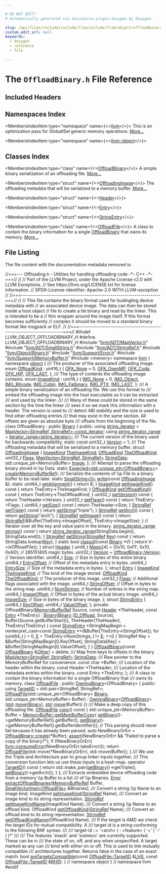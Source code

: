 ```yaml
---

# DO NOT EDIT!
# Automatically generated via docusaurus-plugin-doxygen by Doxygen.

slug: /api/files/include/include/llvm/include/llvm/object/offloadbinary-h
custom_edit_url: null
keywords:
  - doxygen
  - reference
  - file

---
```





# The `OffloadBinary.h` File Reference

<DoxygenPage pluginConfig={pluginConfig}>



## Included Headers

<IncludesList>
<IncludesListItem
  filePath="llvm/ADT/MapVector.h"
  permalink="/docs/api/files/include/include/llvm/include/llvm/adt/mapvector-h"
  isLocal="true" />
<IncludesListItem
  filePath="llvm/ADT/SmallString.h"
  permalink="/docs/api/files/include/include/llvm/include/llvm/adt/smallstring-h"
  isLocal="true" />
<IncludesListItem
  filePath="llvm/ADT/StringRef.h"
  permalink="/docs/api/files/include/include/llvm/include/llvm/adt/stringref-h"
  isLocal="true" />
<IncludesListItem
  filePath="llvm/Object/Binary.h"
  permalink="/docs/api/files/include/include/llvm/include/llvm/object/binary-h"
  isLocal="true" />
<IncludesListItem
  filePath="llvm/Support/Error.h"
  permalink="/docs/api/files/include/include/llvm/include/llvm/support/error-h"
  isLocal="true" />
<IncludesListItem
  filePath="llvm/Support/MemoryBuffer.h"
  permalink="/docs/api/files/include/include/llvm/include/llvm/support/memorybuffer-h"
  isLocal="true" />
<IncludesListItem
  filePath="memory"
  permalink=""
  isLocal="false" />
</IncludesList>

## Namespaces Index

<MembersIndex>

<MembersIndexItem
  type="namespace"
  name={<><a href="/docs/api/namespaces/llvm">llvm</a></>}>
This is an optimization pass for GlobalISel generic memory operations. <a href="/docs/api/namespaces/llvm/#details">More...</a>
</MembersIndexItem>

<MembersIndexItem
  type="namespace"
  name={<><a href="/docs/api/namespaces/llvm/object">llvm::object</a></>}>
</MembersIndexItem>

</MembersIndex>

## Classes Index

<MembersIndex>

<MembersIndexItem
  type="class"
  name={<><a href="/docs/api/classes/llvm/object/offloadbinary">OffloadBinary</a></>}>
A simple binary serialization of an offloading file. <a href="/docs/api/classes/llvm/object/offloadbinary/#details">More...</a>
</MembersIndexItem>

<MembersIndexItem
  type="struct"
  name={<><a href="/docs/api/structs/llvm/object/offloadbinary/offloadingimage">OffloadingImage</a></>}>
The offloading metadata that will be serialized to a memory buffer. <a href="/docs/api/structs/llvm/object/offloadbinary/offloadingimage/#details">More...</a>
</MembersIndexItem>

<MembersIndexItem
  type="struct"
  name={<><a href="/docs/api/structs/llvm/object/offloadbinary/header">Header</a></>}>
</MembersIndexItem>

<MembersIndexItem
  type="struct"
  name={<><a href="/docs/api/structs/llvm/object/offloadbinary/entry">Entry</a></>}>
</MembersIndexItem>

<MembersIndexItem
  type="struct"
  name={<><a href="/docs/api/structs/llvm/object/offloadbinary/stringentry">StringEntry</a></>}>
</MembersIndexItem>

<MembersIndexItem
  type="class"
  name={<><a href="/docs/api/classes/llvm/object/offloadfile">OffloadFile</a></>}>
A class to contain the binary information for a single <a href="/docs/api/classes/llvm/object/offloadbinary">OffloadBinary</a> that owns its memory. <a href="/docs/api/classes/llvm/object/offloadfile/#details">More...</a>
</MembersIndexItem>

</MembersIndex>


## File Listing

The file content with the documentation metadata removed is:

<ProgramListing>

<Link id="l00001" /><CodeLine lineNumber="1"><span class="doxyHighlightComment">//===--- Offloading.h - Utilities for handling offloading code  -&#42;- C++ -&#42;-===//</span></CodeLine>
<Link id="l00002" /><CodeLine lineNumber="2"><span class="doxyHighlightComment">//</span></CodeLine>
<Link id="l00003" /><CodeLine lineNumber="3"><span class="doxyHighlightComment">// Part of the LLVM Project, under the Apache License v2.0 with LLVM Exceptions.</span></CodeLine>
<Link id="l00004" /><CodeLine lineNumber="4"><span class="doxyHighlightComment">// See https://llvm.org/LICENSE.txt for license information.</span></CodeLine>
<Link id="l00005" /><CodeLine lineNumber="5"><span class="doxyHighlightComment">// SPDX-License-Identifier: Apache-2.0 WITH LLVM-exception</span></CodeLine>
<Link id="l00006" /><CodeLine lineNumber="6"><span class="doxyHighlightComment">//</span></CodeLine>
<Link id="l00007" /><CodeLine lineNumber="7"><span class="doxyHighlightComment">//===----------------------------------------------------------------------===//</span></CodeLine>
<Link id="l00008" /><CodeLine lineNumber="8"><span class="doxyHighlightComment">//</span></CodeLine>
<Link id="l00009" /><CodeLine lineNumber="9"><span class="doxyHighlightComment">// This file contains the binary format used for budingling device metadata with</span></CodeLine>
<Link id="l00010" /><CodeLine lineNumber="10"><span class="doxyHighlightComment">// an associated device image. The data can then be stored inside a host object</span></CodeLine>
<Link id="l00011" /><CodeLine lineNumber="11"><span class="doxyHighlightComment">// file to create a fat binary and read by the linker. This is intended to be a</span></CodeLine>
<Link id="l00012" /><CodeLine lineNumber="12"><span class="doxyHighlightComment">// thin wrapper around the image itself. If this format becomes sufficiently</span></CodeLine>
<Link id="l00013" /><CodeLine lineNumber="13"><span class="doxyHighlightComment">// complex it should be moved to a standard binary format like msgpack or ELF.</span></CodeLine>
<Link id="l00014" /><CodeLine lineNumber="14"><span class="doxyHighlightComment">//</span></CodeLine>
<Link id="l00015" /><CodeLine lineNumber="15"><span class="doxyHighlightComment">//===----------------------------------------------------------------------===//</span></CodeLine>
<Link id="l00016" /><CodeLine lineNumber="16"></CodeLine>
<Link id="l00017" /><CodeLine lineNumber="17"><span class="doxyHighlightPreprocessor">#ifndef LLVM&#95;OBJECT&#95;OFFLOADBINARY&#95;H</span></CodeLine>
<Link id="l00018" /><CodeLine lineNumber="18"><span class="doxyHighlightPreprocessor">#define LLVM&#95;OBJECT&#95;OFFLOADBINARY&#95;H</span></CodeLine>
<Link id="l00019" /><CodeLine lineNumber="19"></CodeLine>
<Link id="l00020" /><CodeLine lineNumber="20"><span class="doxyHighlightPreprocessor">#include &quot;<a href="/docs/api/files/include/include/llvm/include/llvm/adt/mapvector-h">llvm/ADT/MapVector.h</a>&quot;</span></CodeLine>
<Link id="l00021" /><CodeLine lineNumber="21"><span class="doxyHighlightPreprocessor">#include &quot;<a href="/docs/api/files/include/include/llvm/include/llvm/adt/smallstring-h">llvm/ADT/SmallString.h</a>&quot;</span></CodeLine>
<Link id="l00022" /><CodeLine lineNumber="22"><span class="doxyHighlightPreprocessor">#include &quot;<a href="/docs/api/files/include/include/llvm/include/llvm/adt/stringref-h">llvm/ADT/StringRef.h</a>&quot;</span></CodeLine>
<Link id="l00023" /><CodeLine lineNumber="23"><span class="doxyHighlightPreprocessor">#include &quot;<a href="/docs/api/files/include/include/llvm/include/llvm/object/binary-h">llvm/Object/Binary.h</a>&quot;</span></CodeLine>
<Link id="l00024" /><CodeLine lineNumber="24"><span class="doxyHighlightPreprocessor">#include &quot;<a href="/docs/api/files/include/include/llvm/include/llvm/support/error-h">llvm/Support/Error.h</a>&quot;</span></CodeLine>
<Link id="l00025" /><CodeLine lineNumber="25"><span class="doxyHighlightPreprocessor">#include &quot;<a href="/docs/api/files/include/include/llvm/include/llvm/support/memorybuffer-h">llvm/Support/MemoryBuffer.h</a>&quot;</span></CodeLine>
<Link id="l00026" /><CodeLine lineNumber="26"><span class="doxyHighlightPreprocessor">#include &lt;memory&gt;</span></CodeLine>
<Link id="l00027" /><CodeLine lineNumber="27"></CodeLine>
<Link id="l00028" /><CodeLine lineNumber="28"><span class="doxyHighlightKeyword">namespace </span><span class="doxyHighlight"><a href="/docs/api/namespaces/llvm">llvm</a> &#123;</span></CodeLine>
<Link id="l00029" /><CodeLine lineNumber="29"></CodeLine>
<Link id="l00030" /><CodeLine lineNumber="30"><span class="doxyHighlightKeyword">namespace </span><span class="doxyHighlight"><a href="/docs/api/namespaces/llvm/object">object</a> &#123;</span></CodeLine>
<Link id="l00031" /><CodeLine lineNumber="31"></CodeLine>
<Link id="l00032" /><CodeLine lineNumber="32"><span class="doxyHighlightComment">/// The producer of the associated offloading image.</span></CodeLine>
<Link id="l00033" /><CodeLine lineNumber="33" lineLink="/docs/api/namespaces/llvm/object/#a92b4561998310fbcfbeaeb7c449bad6a"><span class="doxyHighlightKeyword">enum</span><span class="doxyHighlight"> <a href="/docs/api/namespaces/llvm/object/#a92b4561998310fbcfbeaeb7c449bad6a">OffloadKind</a> : uint16&#95;t &#123;</span></CodeLine>
<Link id="l00034" /><CodeLine lineNumber="34" lineLink="/docs/api/namespaces/llvm/object/#a92b4561998310fbcfbeaeb7c449bad6aa9a244bebbd3305b82ccd031a498ba6e4"><span class="doxyHighlight">  <a href="/docs/api/namespaces/llvm/object/#a92b4561998310fbcfbeaeb7c449bad6aa9a244bebbd3305b82ccd031a498ba6e4">OFK&#95;None</a> = 0,</span></CodeLine>
<Link id="l00035" /><CodeLine lineNumber="35" lineLink="/docs/api/namespaces/llvm/object/#a92b4561998310fbcfbeaeb7c449bad6aaf8060971587bf244fd04e657d00529ff"><span class="doxyHighlight">  <a href="/docs/api/namespaces/llvm/object/#a92b4561998310fbcfbeaeb7c449bad6aaf8060971587bf244fd04e657d00529ff">OFK&#95;OpenMP</a>,</span></CodeLine>
<Link id="l00036" /><CodeLine lineNumber="36" lineLink="/docs/api/namespaces/llvm/object/#a92b4561998310fbcfbeaeb7c449bad6aa956a23aa136219b3b701185881e3b09d"><span class="doxyHighlight">  <a href="/docs/api/namespaces/llvm/object/#a92b4561998310fbcfbeaeb7c449bad6aa956a23aa136219b3b701185881e3b09d">OFK&#95;Cuda</a>,</span></CodeLine>
<Link id="l00037" /><CodeLine lineNumber="37" lineLink="/docs/api/namespaces/llvm/object/#a92b4561998310fbcfbeaeb7c449bad6aac363f75245823860bf5b7218b815adc6"><span class="doxyHighlight">  <a href="/docs/api/namespaces/llvm/object/#a92b4561998310fbcfbeaeb7c449bad6aac363f75245823860bf5b7218b815adc6">OFK&#95;HIP</a>,</span></CodeLine>
<Link id="l00038" /><CodeLine lineNumber="38" lineLink="/docs/api/namespaces/llvm/object/#a92b4561998310fbcfbeaeb7c449bad6aa3e326ed83c1b9f7b27d90d2a3d81acbe"><span class="doxyHighlight">  <a href="/docs/api/namespaces/llvm/object/#a92b4561998310fbcfbeaeb7c449bad6aa3e326ed83c1b9f7b27d90d2a3d81acbe">OFK&#95;LAST</a>,</span></CodeLine>
<Link id="l00039" /><CodeLine lineNumber="39"><span class="doxyHighlight">&#125;;</span></CodeLine>
<Link id="l00040" /><CodeLine lineNumber="40"></CodeLine>
<Link id="l00041" /><CodeLine lineNumber="41"><span class="doxyHighlightComment">/// The type of contents the offloading image contains.</span></CodeLine>
<Link id="l00042" /><CodeLine lineNumber="42" lineLink="/docs/api/namespaces/llvm/object/#ae1135a376f397074fd6f8f79b7463e41"><span class="doxyHighlightKeyword">enum</span><span class="doxyHighlight"> <a href="/docs/api/namespaces/llvm/object/#ae1135a376f397074fd6f8f79b7463e41">ImageKind</a> : uint16&#95;t &#123;</span></CodeLine>
<Link id="l00043" /><CodeLine lineNumber="43" lineLink="/docs/api/namespaces/llvm/object/#ae1135a376f397074fd6f8f79b7463e41a90eaa06985d97a6fad1a622d7693124d"><span class="doxyHighlight">  <a href="/docs/api/namespaces/llvm/object/#ae1135a376f397074fd6f8f79b7463e41a90eaa06985d97a6fad1a622d7693124d">IMG&#95;None</a> = 0,</span></CodeLine>
<Link id="l00044" /><CodeLine lineNumber="44" lineLink="/docs/api/namespaces/llvm/object/#ae1135a376f397074fd6f8f79b7463e41a76c69a822bd0b1127b279ab9049c7b8b"><span class="doxyHighlight">  <a href="/docs/api/namespaces/llvm/object/#ae1135a376f397074fd6f8f79b7463e41a76c69a822bd0b1127b279ab9049c7b8b">IMG&#95;Object</a>,</span></CodeLine>
<Link id="l00045" /><CodeLine lineNumber="45" lineLink="/docs/api/namespaces/llvm/object/#ae1135a376f397074fd6f8f79b7463e41abec1625befe74b41906b2721e87f6cdc"><span class="doxyHighlight">  <a href="/docs/api/namespaces/llvm/object/#ae1135a376f397074fd6f8f79b7463e41abec1625befe74b41906b2721e87f6cdc">IMG&#95;Bitcode</a>,</span></CodeLine>
<Link id="l00046" /><CodeLine lineNumber="46" lineLink="/docs/api/namespaces/llvm/object/#ae1135a376f397074fd6f8f79b7463e41afed38119e98df69870508da83d032a74"><span class="doxyHighlight">  <a href="/docs/api/namespaces/llvm/object/#ae1135a376f397074fd6f8f79b7463e41afed38119e98df69870508da83d032a74">IMG&#95;Cubin</a>,</span></CodeLine>
<Link id="l00047" /><CodeLine lineNumber="47" lineLink="/docs/api/namespaces/llvm/object/#ae1135a376f397074fd6f8f79b7463e41a2c1c6630e316def2482bb4664cece2bc"><span class="doxyHighlight">  <a href="/docs/api/namespaces/llvm/object/#ae1135a376f397074fd6f8f79b7463e41a2c1c6630e316def2482bb4664cece2bc">IMG&#95;Fatbinary</a>,</span></CodeLine>
<Link id="l00048" /><CodeLine lineNumber="48" lineLink="/docs/api/namespaces/llvm/object/#ae1135a376f397074fd6f8f79b7463e41aefac30b574f4cc6e54166ab9fa8f432c"><span class="doxyHighlight">  <a href="/docs/api/namespaces/llvm/object/#ae1135a376f397074fd6f8f79b7463e41aefac30b574f4cc6e54166ab9fa8f432c">IMG&#95;PTX</a>,</span></CodeLine>
<Link id="l00049" /><CodeLine lineNumber="49" lineLink="/docs/api/namespaces/llvm/object/#ae1135a376f397074fd6f8f79b7463e41abdb5e8ff7268600fe3f73cb8e4f12e88"><span class="doxyHighlight">  <a href="/docs/api/namespaces/llvm/object/#ae1135a376f397074fd6f8f79b7463e41abdb5e8ff7268600fe3f73cb8e4f12e88">IMG&#95;LAST</a>,</span></CodeLine>
<Link id="l00050" /><CodeLine lineNumber="50"><span class="doxyHighlight">&#125;;</span></CodeLine>
<Link id="l00051" /><CodeLine lineNumber="51"></CodeLine>
<Link id="l00052" /><CodeLine lineNumber="52"><span class="doxyHighlightComment">/// A simple binary serialization of an offloading file. We use this format to</span></CodeLine>
<Link id="l00053" /><CodeLine lineNumber="53"><span class="doxyHighlightComment">/// embed the offloading image into the host executable so it can be extracted</span></CodeLine>
<Link id="l00054" /><CodeLine lineNumber="54"><span class="doxyHighlightComment">/// and used by the linker.</span></CodeLine>
<Link id="l00055" /><CodeLine lineNumber="55"><span class="doxyHighlightComment">///</span></CodeLine>
<Link id="l00056" /><CodeLine lineNumber="56"><span class="doxyHighlightComment">/// Many of these could be stored in the same section by the time the linker</span></CodeLine>
<Link id="l00057" /><CodeLine lineNumber="57"><span class="doxyHighlightComment">/// sees it so we mark this information with a header. The version is used to</span></CodeLine>
<Link id="l00058" /><CodeLine lineNumber="58"><span class="doxyHighlightComment">/// detect ABI stability and the size is used to find other offloading entries</span></CodeLine>
<Link id="l00059" /><CodeLine lineNumber="59"><span class="doxyHighlightComment">/// that may exist in the same section. All offsets are given as absolute byte</span></CodeLine>
<Link id="l00060" /><CodeLine lineNumber="60"><span class="doxyHighlightComment">/// offsets from the beginning of the file.</span></CodeLine>
<Link id="l00061" /><CodeLine lineNumber="61" lineLink="/docs/api/classes/llvm/object/offloadbinary"><span class="doxyHighlightKeyword">class </span><span class="doxyHighlight">OffloadBinary : </span><span class="doxyHighlightKeyword">public</span><span class="doxyHighlight"> <a href="/docs/api/classes/llvm/object/binary/#a5efaba206c0c82deb1e8898c4c3aad4b">Binary</a> &#123;</span></CodeLine>
<Link id="l00062" /><CodeLine lineNumber="62"><span class="doxyHighlightKeyword">public</span><span class="doxyHighlight">:</span></CodeLine>
<Link id="l00063" /><CodeLine lineNumber="63" lineLink="/docs/api/classes/llvm/object/offloadbinary/#af36e2f64378e956c5664208f3ca99377"><span class="doxyHighlight">  </span><span class="doxyHighlightKeyword">using </span><span class="doxyHighlight"><a href="/docs/api/classes/llvm/object/offloadbinary/#af36e2f64378e956c5664208f3ca99377">string&#95;iterator</a> = <a href="/docs/api/classes/llvm/mapvector/#ad44c8437ba63debbd571e56269a8ddfd">MapVector&lt;StringRef, StringRef&gt;::const&#95;iterator</a>;</span></CodeLine>
<Link id="l00064" /><CodeLine lineNumber="64" lineLink="/docs/api/classes/llvm/object/offloadbinary/#a1e42569bd879c66d21a0b9a1079cb2cb"><span class="doxyHighlight">  </span><span class="doxyHighlightKeyword">using </span><span class="doxyHighlight"><a href="/docs/api/classes/llvm/object/offloadbinary/#a1e42569bd879c66d21a0b9a1079cb2cb">string&#95;iterator&#95;range</a> = <a href="/docs/api/classes/llvm/iterator-range">iterator&#95;range&lt;string&#95;iterator&gt;</a>;</span></CodeLine>
<Link id="l00065" /><CodeLine lineNumber="65"></CodeLine>
<Link id="l00066" /><CodeLine lineNumber="66"><span class="doxyHighlightComment">  /// The current version of the binary used for backwards compatibility.</span></CodeLine>
<Link id="l00067" /><CodeLine lineNumber="67" lineLink="/docs/api/classes/llvm/object/offloadbinary/#aec63ebc11ae7c16a9c804f9e30e397b8"><span class="doxyHighlight">  </span><span class="doxyHighlightKeyword">static</span><span class="doxyHighlight"> </span><span class="doxyHighlightKeyword">const</span><span class="doxyHighlight"> uint32&#95;t <a href="/docs/api/classes/llvm/object/offloadbinary/#aec63ebc11ae7c16a9c804f9e30e397b8">Version</a> = 1;</span></CodeLine>
<Link id="l00068" /><CodeLine lineNumber="68"></CodeLine>
<Link id="l00069" /><CodeLine lineNumber="69"><span class="doxyHighlightComment">  /// The offloading metadata that will be serialized to a memory buffer.</span></CodeLine>
<Link id="l00070" /><CodeLine lineNumber="70" lineLink="/docs/api/structs/llvm/object/offloadbinary/offloadingimage"><span class="doxyHighlight">  </span><span class="doxyHighlightKeyword">struct </span><span class="doxyHighlight"><a href="/docs/api/structs/llvm/object/offloadbinary/offloadingimage">OffloadingImage</a> &#123;</span></CodeLine>
<Link id="l00071" /><CodeLine lineNumber="71" lineLink="/docs/api/structs/llvm/object/offloadbinary/offloadingimage/#a865ec496e0ae3a02e4778d6db2c05e4d"><span class="doxyHighlight">    <a href="/docs/api/namespaces/llvm/object/#ae1135a376f397074fd6f8f79b7463e41">ImageKind</a> <a href="/docs/api/structs/llvm/object/offloadbinary/offloadingimage/#a865ec496e0ae3a02e4778d6db2c05e4d">TheImageKind</a>;</span></CodeLine>
<Link id="l00072" /><CodeLine lineNumber="72" lineLink="/docs/api/structs/llvm/object/offloadbinary/offloadingimage/#a39740c937ded0a868e287d8ea509c8a4"><span class="doxyHighlight">    <a href="/docs/api/namespaces/llvm/object/#a92b4561998310fbcfbeaeb7c449bad6a">OffloadKind</a> <a href="/docs/api/structs/llvm/object/offloadbinary/offloadingimage/#a39740c937ded0a868e287d8ea509c8a4">TheOffloadKind</a>;</span></CodeLine>
<Link id="l00073" /><CodeLine lineNumber="73" lineLink="/docs/api/structs/llvm/object/offloadbinary/offloadingimage/#a55e305331a4556a83d806c1d6d3091e8"><span class="doxyHighlight">    uint32&#95;t <a href="/docs/api/structs/llvm/object/offloadbinary/offloadingimage/#a55e305331a4556a83d806c1d6d3091e8">Flags</a>;</span></CodeLine>
<Link id="l00074" /><CodeLine lineNumber="74" lineLink="/docs/api/structs/llvm/object/offloadbinary/offloadingimage/#ae20697624777c3f848573c5ca97bfc28"><span class="doxyHighlight">    <a href="/docs/api/classes/llvm/mapvector">MapVector&lt;StringRef, StringRef&gt;</a> <a href="/docs/api/structs/llvm/object/offloadbinary/offloadingimage/#ae20697624777c3f848573c5ca97bfc28">StringData</a>;</span></CodeLine>
<Link id="l00075" /><CodeLine lineNumber="75" lineLink="/docs/api/structs/llvm/object/offloadbinary/offloadingimage/#a7e5028688bea4574b8f3af7947c33a50"><span class="doxyHighlight">    std::unique&#95;ptr&lt;MemoryBuffer&gt; <a href="/docs/api/structs/llvm/object/offloadbinary/offloadingimage/#a7e5028688bea4574b8f3af7947c33a50">Image</a>;</span></CodeLine>
<Link id="l00076" /><CodeLine lineNumber="76"><span class="doxyHighlight">  &#125;;</span></CodeLine>
<Link id="l00077" /><CodeLine lineNumber="77"></CodeLine>
<Link id="l00078" /><CodeLine lineNumber="78"><span class="doxyHighlightComment">  /// Attempt to parse the offloading binary stored in \\p Data.</span></CodeLine>
<Link id="l00079" /><CodeLine lineNumber="79"><span class="doxyHighlight">  </span><span class="doxyHighlightKeyword">static</span><span class="doxyHighlight"> <a href="/docs/api/classes/llvm/expected">Expected&lt;std::unique&#95;ptr&lt;OffloadBinary&gt;</a>&gt; <a href="/docs/api/classes/llvm/object/offloadbinary/#ab1f06bb87aef1053996ec05424135d82">create</a>(<a href="/docs/api/classes/llvm/memorybufferref">MemoryBufferRef</a>);</span></CodeLine>
<Link id="l00080" /><CodeLine lineNumber="80"></CodeLine>
<Link id="l00081" /><CodeLine lineNumber="81"><span class="doxyHighlightComment">  /// Serialize the contents of \\p File to a binary buffer to be read later.</span></CodeLine>
<Link id="l00082" /><CodeLine lineNumber="82"><span class="doxyHighlight">  </span><span class="doxyHighlightKeyword">static</span><span class="doxyHighlight"> <a href="/docs/api/classes/llvm/smallstring">SmallString&lt;0&gt;</a> <a href="/docs/api/classes/llvm/object/offloadbinary/#a56f47c8dc5df749b09ecdabc977e01c7">write</a>(</span><span class="doxyHighlightKeyword">const</span><span class="doxyHighlight"> <a href="/docs/api/structs/llvm/object/offloadbinary/offloadingimage">OffloadingImage</a> &amp;);</span></CodeLine>
<Link id="l00083" /><CodeLine lineNumber="83"></CodeLine>
<Link id="l00084" /><CodeLine lineNumber="84" lineLink="/docs/api/classes/llvm/object/offloadbinary/#a084b7cfd2acc52fcfd2121bad6608ba8"><span class="doxyHighlight">  </span><span class="doxyHighlightKeyword">static</span><span class="doxyHighlight"> uint64&#95;t <a href="/docs/api/classes/llvm/object/offloadbinary/#a084b7cfd2acc52fcfd2121bad6608ba8">getAlignment</a>() &#123; </span><span class="doxyHighlightKeywordFlow">return</span><span class="doxyHighlight"> 8; &#125;</span></CodeLine>
<Link id="l00085" /><CodeLine lineNumber="85"></CodeLine>
<Link id="l00086" /><CodeLine lineNumber="86" lineLink="/docs/api/classes/llvm/object/offloadbinary/#aaafd22b6e572b2b89fdbd3d009f82e66"><span class="doxyHighlight">  <a href="/docs/api/namespaces/llvm/object/#ae1135a376f397074fd6f8f79b7463e41">ImageKind</a> <a href="/docs/api/classes/llvm/object/offloadbinary/#aaafd22b6e572b2b89fdbd3d009f82e66">getImageKind</a>()</span><span class="doxyHighlightKeyword"> const </span><span class="doxyHighlight">&#123; </span><span class="doxyHighlightKeywordFlow">return</span><span class="doxyHighlight"> TheEntry-&gt;TheImageKind; &#125;</span></CodeLine>
<Link id="l00087" /><CodeLine lineNumber="87" lineLink="/docs/api/classes/llvm/object/offloadbinary/#a0bf27943a5c6799e1abc7d1f70155ce6"><span class="doxyHighlight">  <a href="/docs/api/namespaces/llvm/object/#a92b4561998310fbcfbeaeb7c449bad6a">OffloadKind</a> <a href="/docs/api/classes/llvm/object/offloadbinary/#a0bf27943a5c6799e1abc7d1f70155ce6">getOffloadKind</a>()</span><span class="doxyHighlightKeyword"> const </span><span class="doxyHighlight">&#123; </span><span class="doxyHighlightKeywordFlow">return</span><span class="doxyHighlight"> TheEntry-&gt;TheOffloadKind; &#125;</span></CodeLine>
<Link id="l00088" /><CodeLine lineNumber="88" lineLink="/docs/api/classes/llvm/object/offloadbinary/#a43224469973bb92cca230ff166f9fa34"><span class="doxyHighlight">  uint32&#95;t <a href="/docs/api/classes/llvm/object/offloadbinary/#a43224469973bb92cca230ff166f9fa34">getVersion</a>()</span><span class="doxyHighlightKeyword"> const </span><span class="doxyHighlight">&#123; </span><span class="doxyHighlightKeywordFlow">return</span><span class="doxyHighlight"> TheHeader-&gt;Version; &#125;</span></CodeLine>
<Link id="l00089" /><CodeLine lineNumber="89" lineLink="/docs/api/classes/llvm/object/offloadbinary/#a673bfc1db0c11ff151707e1a884a7a52"><span class="doxyHighlight">  uint32&#95;t <a href="/docs/api/classes/llvm/object/offloadbinary/#a673bfc1db0c11ff151707e1a884a7a52">getFlags</a>()</span><span class="doxyHighlightKeyword"> const </span><span class="doxyHighlight">&#123; </span><span class="doxyHighlightKeywordFlow">return</span><span class="doxyHighlight"> TheEntry-&gt;Flags; &#125;</span></CodeLine>
<Link id="l00090" /><CodeLine lineNumber="90" lineLink="/docs/api/classes/llvm/object/offloadbinary/#ad49156af323d266d1a66ae974964e29d"><span class="doxyHighlight">  uint64&#95;t <a href="/docs/api/classes/llvm/object/offloadbinary/#ad49156af323d266d1a66ae974964e29d">getSize</a>()</span><span class="doxyHighlightKeyword"> const </span><span class="doxyHighlight">&#123; </span><span class="doxyHighlightKeywordFlow">return</span><span class="doxyHighlight"> TheHeader-&gt;Size; &#125;</span></CodeLine>
<Link id="l00091" /><CodeLine lineNumber="91"></CodeLine>
<Link id="l00092" /><CodeLine lineNumber="92" lineLink="/docs/api/classes/llvm/object/offloadbinary/#a937d9f6e28fec6d925f965131a19699b"><span class="doxyHighlight">  <a href="/docs/api/classes/llvm/stringref">StringRef</a> <a href="/docs/api/classes/llvm/object/offloadbinary/#a937d9f6e28fec6d925f965131a19699b">getTriple</a>()</span><span class="doxyHighlightKeyword"> const </span><span class="doxyHighlight">&#123; </span><span class="doxyHighlightKeywordFlow">return</span><span class="doxyHighlight"> <a href="/docs/api/classes/llvm/object/offloadbinary/#a32d206c13e41371a26bff1ece7c3b7ee">getString</a>(</span><span class="doxyHighlightStringLiteral">&quot;triple&quot;</span><span class="doxyHighlight">); &#125;</span></CodeLine>
<Link id="l00093" /><CodeLine lineNumber="93" lineLink="/docs/api/classes/llvm/object/offloadbinary/#ac8573abaa1e3de55e5ce0f59eb1adf5f"><span class="doxyHighlight">  <a href="/docs/api/classes/llvm/stringref">StringRef</a> <a href="/docs/api/classes/llvm/object/offloadbinary/#ac8573abaa1e3de55e5ce0f59eb1adf5f">getArch</a>()</span><span class="doxyHighlightKeyword"> const </span><span class="doxyHighlight">&#123; </span><span class="doxyHighlightKeywordFlow">return</span><span class="doxyHighlight"> <a href="/docs/api/classes/llvm/object/offloadbinary/#a32d206c13e41371a26bff1ece7c3b7ee">getString</a>(</span><span class="doxyHighlightStringLiteral">&quot;arch&quot;</span><span class="doxyHighlight">); &#125;</span></CodeLine>
<Link id="l00094" /><CodeLine lineNumber="94" lineLink="/docs/api/classes/llvm/object/offloadbinary/#a4c8458a40b5fe00255d0cc4c6f057e64"><span class="doxyHighlight">  <a href="/docs/api/classes/llvm/stringref">StringRef</a> <a href="/docs/api/classes/llvm/object/offloadbinary/#a4c8458a40b5fe00255d0cc4c6f057e64">getImage</a>()</span><span class="doxyHighlightKeyword"> const </span><span class="doxyHighlight">&#123;</span></CodeLine>
<Link id="l00095" /><CodeLine lineNumber="95"><span class="doxyHighlight">    </span><span class="doxyHighlightKeywordFlow">return</span><span class="doxyHighlight"> <a href="/docs/api/classes/llvm/stringref">StringRef</a>(&amp;Buffer&#91;TheEntry-&gt;ImageOffset&#93;, TheEntry-&gt;ImageSize);</span></CodeLine>
<Link id="l00096" /><CodeLine lineNumber="96"><span class="doxyHighlight">  &#125;</span></CodeLine>
<Link id="l00097" /><CodeLine lineNumber="97"></CodeLine>
<Link id="l00098" /><CodeLine lineNumber="98"><span class="doxyHighlight">  </span><span class="doxyHighlightComment">// Iterator over all the key and value pairs in the binary.</span></CodeLine>
<Link id="l00099" /><CodeLine lineNumber="99" lineLink="/docs/api/classes/llvm/object/offloadbinary/#ac6d2cae1549be0f3c714991bc66f71d9"><span class="doxyHighlight">  <a href="/docs/api/classes/llvm/object/offloadbinary/#a1e42569bd879c66d21a0b9a1079cb2cb">string&#95;iterator&#95;range</a> <a href="/docs/api/classes/llvm/object/offloadbinary/#ac6d2cae1549be0f3c714991bc66f71d9">strings</a>()</span><span class="doxyHighlightKeyword"> const </span><span class="doxyHighlight">&#123;</span></CodeLine>
<Link id="l00100" /><CodeLine lineNumber="100"><span class="doxyHighlight">    </span><span class="doxyHighlightKeywordFlow">return</span><span class="doxyHighlight"> <a href="/docs/api/classes/llvm/object/offloadbinary/#a1e42569bd879c66d21a0b9a1079cb2cb">string&#95;iterator&#95;range</a>(StringData.begin(), StringData.end());</span></CodeLine>
<Link id="l00101" /><CodeLine lineNumber="101"><span class="doxyHighlight">  &#125;</span></CodeLine>
<Link id="l00102" /><CodeLine lineNumber="102"></CodeLine>
<Link id="l00103" /><CodeLine lineNumber="103" lineLink="/docs/api/classes/llvm/object/offloadbinary/#a32d206c13e41371a26bff1ece7c3b7ee"><span class="doxyHighlight">  <a href="/docs/api/classes/llvm/stringref">StringRef</a> <a href="/docs/api/classes/llvm/object/offloadbinary/#a32d206c13e41371a26bff1ece7c3b7ee">getString</a>(<a href="/docs/api/classes/llvm/stringref">StringRef</a> <a href="/docs/api/namespaces/llvm/#a98c6256d0644613c6b5b3e2ef06ef5ce">Key</a>)</span><span class="doxyHighlightKeyword"> const </span><span class="doxyHighlight">&#123; </span><span class="doxyHighlightKeywordFlow">return</span><span class="doxyHighlight"> StringData.lookup(<a href="/docs/api/namespaces/llvm/#a98c6256d0644613c6b5b3e2ef06ef5ce">Key</a>); &#125;</span></CodeLine>
<Link id="l00104" /><CodeLine lineNumber="104"></CodeLine>
<Link id="l00105" /><CodeLine lineNumber="105" lineLink="/docs/api/classes/llvm/object/offloadbinary/#abaa0d85f9c51396eadb6294e019461a3"><span class="doxyHighlight">  </span><span class="doxyHighlightKeyword">static</span><span class="doxyHighlight"> </span><span class="doxyHighlightKeywordType">bool</span><span class="doxyHighlight"> <a href="/docs/api/classes/llvm/object/offloadbinary/#abaa0d85f9c51396eadb6294e019461a3">classof</a>(</span><span class="doxyHighlightKeyword">const</span><span class="doxyHighlight"> <a href="/docs/api/classes/llvm/object/binary/#a5efaba206c0c82deb1e8898c4c3aad4b">Binary</a> &#42;V) &#123; </span><span class="doxyHighlightKeywordFlow">return</span><span class="doxyHighlight"> V-&gt;isOffloadFile(); &#125;</span></CodeLine>
<Link id="l00106" /><CodeLine lineNumber="106"></CodeLine>
<Link id="l00107" /><CodeLine lineNumber="107" lineLink="/docs/api/structs/llvm/object/offloadbinary/header"><span class="doxyHighlight">  </span><span class="doxyHighlightKeyword">struct </span><span class="doxyHighlight"><a href="/docs/api/structs/llvm/object/offloadbinary/header">Header</a> &#123;</span></CodeLine>
<Link id="l00108" /><CodeLine lineNumber="108" lineLink="/docs/api/structs/llvm/object/offloadbinary/header/#a55b6557c21f0de0be0b2d1a9f05d321c"><span class="doxyHighlight">    uint8&#95;t <a href="/docs/api/structs/llvm/object/offloadbinary/header/#a55b6557c21f0de0be0b2d1a9f05d321c">Magic</a>&#91;4&#93; = &#123;0x10, 0xFF, 0x10, 0xAD&#125;; </span><span class="doxyHighlightComment">// 285151405 magic bytes.</span></CodeLine>
<Link id="l00109" /><CodeLine lineNumber="109" lineLink="/docs/api/structs/llvm/object/offloadbinary/header/#a4fd71b8f44413e76fffe7e8bbd5d71f2"><span class="doxyHighlight">    uint32&#95;t <a href="/docs/api/structs/llvm/object/offloadbinary/header/#a4fd71b8f44413e76fffe7e8bbd5d71f2">Version</a> = <a href="/docs/api/classes/llvm/object/offloadbinary/#aec63ebc11ae7c16a9c804f9e30e397b8">OffloadBinary::Version</a>;   </span><span class="doxyHighlightComment">// Version identifier.</span></CodeLine>
<Link id="l00110" /><CodeLine lineNumber="110" lineLink="/docs/api/structs/llvm/object/offloadbinary/header/#ae363d7f95e4d5fd5edd44bb29df0a0d0"><span class="doxyHighlight">    uint64&#95;t <a href="/docs/api/structs/llvm/object/offloadbinary/header/#ae363d7f95e4d5fd5edd44bb29df0a0d0">Size</a>;        </span><span class="doxyHighlightComment">// Size in bytes of this entire binary.</span></CodeLine>
<Link id="l00111" /><CodeLine lineNumber="111" lineLink="/docs/api/structs/llvm/object/offloadbinary/header/#ac27fdc8cf6c197dfe86833fd5eb09d4a"><span class="doxyHighlight">    uint64&#95;t <a href="/docs/api/structs/llvm/object/offloadbinary/header/#ac27fdc8cf6c197dfe86833fd5eb09d4a">EntryOffset</a>; </span><span class="doxyHighlightComment">// Offset of the metadata entry in bytes.</span></CodeLine>
<Link id="l00112" /><CodeLine lineNumber="112" lineLink="/docs/api/structs/llvm/object/offloadbinary/header/#a266f031d0fdb5937731851d15ef63b0e"><span class="doxyHighlight">    uint64&#95;t <a href="/docs/api/structs/llvm/object/offloadbinary/header/#a266f031d0fdb5937731851d15ef63b0e">EntrySize</a>;   </span><span class="doxyHighlightComment">// Size of the metadata entry in bytes.</span></CodeLine>
<Link id="l00113" /><CodeLine lineNumber="113"><span class="doxyHighlight">  &#125;;</span></CodeLine>
<Link id="l00114" /><CodeLine lineNumber="114"></CodeLine>
<Link id="l00115" /><CodeLine lineNumber="115" lineLink="/docs/api/structs/llvm/object/offloadbinary/entry"><span class="doxyHighlight">  </span><span class="doxyHighlightKeyword">struct </span><span class="doxyHighlight"><a href="/docs/api/structs/llvm/object/offloadbinary/entry">Entry</a> &#123;</span></CodeLine>
<Link id="l00116" /><CodeLine lineNumber="116" lineLink="/docs/api/structs/llvm/object/offloadbinary/entry/#a4613ab6d54a9f3d5f4cbe0afa303613f"><span class="doxyHighlight">    <a href="/docs/api/namespaces/llvm/object/#ae1135a376f397074fd6f8f79b7463e41">ImageKind</a> <a href="/docs/api/structs/llvm/object/offloadbinary/entry/#a4613ab6d54a9f3d5f4cbe0afa303613f">TheImageKind</a>;     </span><span class="doxyHighlightComment">// The kind of the image stored.</span></CodeLine>
<Link id="l00117" /><CodeLine lineNumber="117" lineLink="/docs/api/structs/llvm/object/offloadbinary/entry/#ad4830b43b999c648da781e95ba87f3d5"><span class="doxyHighlight">    <a href="/docs/api/namespaces/llvm/object/#a92b4561998310fbcfbeaeb7c449bad6a">OffloadKind</a> <a href="/docs/api/structs/llvm/object/offloadbinary/entry/#ad4830b43b999c648da781e95ba87f3d5">TheOffloadKind</a>; </span><span class="doxyHighlightComment">// The producer of this image.</span></CodeLine>
<Link id="l00118" /><CodeLine lineNumber="118" lineLink="/docs/api/structs/llvm/object/offloadbinary/entry/#a9d3218131013b36b706022fe7cd2f375"><span class="doxyHighlight">    uint32&#95;t <a href="/docs/api/structs/llvm/object/offloadbinary/entry/#a9d3218131013b36b706022fe7cd2f375">Flags</a>;             </span><span class="doxyHighlightComment">// Additional flags associated with the image.</span></CodeLine>
<Link id="l00119" /><CodeLine lineNumber="119" lineLink="/docs/api/structs/llvm/object/offloadbinary/entry/#ad58b0b8fa1208c21c251cec28e72710b"><span class="doxyHighlight">    uint64&#95;t <a href="/docs/api/structs/llvm/object/offloadbinary/entry/#ad58b0b8fa1208c21c251cec28e72710b">StringOffset</a>;      </span><span class="doxyHighlightComment">// Offset in bytes to the string map.</span></CodeLine>
<Link id="l00120" /><CodeLine lineNumber="120" lineLink="/docs/api/structs/llvm/object/offloadbinary/entry/#a1e3a4054418f52fc78b393319769222f"><span class="doxyHighlight">    uint64&#95;t <a href="/docs/api/structs/llvm/object/offloadbinary/entry/#a1e3a4054418f52fc78b393319769222f">NumStrings</a>;        </span><span class="doxyHighlightComment">// Number of entries in the string map.</span></CodeLine>
<Link id="l00121" /><CodeLine lineNumber="121" lineLink="/docs/api/structs/llvm/object/offloadbinary/entry/#a23cabbc05f0f1be892dba9bb7d5d432b"><span class="doxyHighlight">    uint64&#95;t <a href="/docs/api/structs/llvm/object/offloadbinary/entry/#a23cabbc05f0f1be892dba9bb7d5d432b">ImageOffset</a>;       </span><span class="doxyHighlightComment">// Offset in bytes of the actual binary image.</span></CodeLine>
<Link id="l00122" /><CodeLine lineNumber="122" lineLink="/docs/api/structs/llvm/object/offloadbinary/entry/#a59f5bad1f219e30264e332e35a7ddc50"><span class="doxyHighlight">    uint64&#95;t <a href="/docs/api/structs/llvm/object/offloadbinary/entry/#a59f5bad1f219e30264e332e35a7ddc50">ImageSize</a>;         </span><span class="doxyHighlightComment">// Size in bytes of the binary image.</span></CodeLine>
<Link id="l00123" /><CodeLine lineNumber="123"><span class="doxyHighlight">  &#125;;</span></CodeLine>
<Link id="l00124" /><CodeLine lineNumber="124"></CodeLine>
<Link id="l00125" /><CodeLine lineNumber="125" lineLink="/docs/api/structs/llvm/object/offloadbinary/stringentry"><span class="doxyHighlight">  </span><span class="doxyHighlightKeyword">struct </span><span class="doxyHighlight"><a href="/docs/api/structs/llvm/object/offloadbinary/stringentry">StringEntry</a> &#123;</span></CodeLine>
<Link id="l00126" /><CodeLine lineNumber="126" lineLink="/docs/api/structs/llvm/object/offloadbinary/stringentry/#adc5b6e38163c46cacf78c103ee1a3d0c"><span class="doxyHighlight">    uint64&#95;t <a href="/docs/api/structs/llvm/object/offloadbinary/stringentry/#adc5b6e38163c46cacf78c103ee1a3d0c">KeyOffset</a>;</span></CodeLine>
<Link id="l00127" /><CodeLine lineNumber="127" lineLink="/docs/api/structs/llvm/object/offloadbinary/stringentry/#a592d95c8db6ae3bab9c9d320d1a249a3"><span class="doxyHighlight">    uint64&#95;t <a href="/docs/api/structs/llvm/object/offloadbinary/stringentry/#a592d95c8db6ae3bab9c9d320d1a249a3">ValueOffset</a>;</span></CodeLine>
<Link id="l00128" /><CodeLine lineNumber="128"><span class="doxyHighlight">  &#125;;</span></CodeLine>
<Link id="l00129" /><CodeLine lineNumber="129"></CodeLine>
<Link id="l00130" /><CodeLine lineNumber="130"><span class="doxyHighlightKeyword">private</span><span class="doxyHighlight">:</span></CodeLine>
<Link id="l00131" /><CodeLine lineNumber="131"><span class="doxyHighlight">  OffloadBinary(<a href="/docs/api/classes/llvm/memorybufferref">MemoryBufferRef</a> Source, </span><span class="doxyHighlightKeyword">const</span><span class="doxyHighlight"> <a href="/docs/api/structs/llvm/object/offloadbinary/header">Header</a> &#42;TheHeader,</span></CodeLine>
<Link id="l00132" /><CodeLine lineNumber="132"><span class="doxyHighlight">                </span><span class="doxyHighlightKeyword">const</span><span class="doxyHighlight"> <a href="/docs/api/structs/llvm/object/offloadbinary/entry">Entry</a> &#42;TheEntry)</span></CodeLine>
<Link id="l00133" /><CodeLine lineNumber="133"><span class="doxyHighlight">      : <a href="/docs/api/classes/llvm/object/binary/#a5efaba206c0c82deb1e8898c4c3aad4b">Binary</a>(<a href="/docs/api/classes/llvm/object/binary/#a5efaba206c0c82deb1e8898c4c3aad4b">Binary</a>::<a href="/docs/api/classes/llvm/object/binary/#af4e569b1876c0dbd751c766d6a1b926aa3a4ac9432ff40b454dac47f13a9e3328">ID&#95;Offload</a>, Source), Buffer(Source.getBufferStart()),</span></CodeLine>
<Link id="l00134" /><CodeLine lineNumber="134"><span class="doxyHighlight">        TheHeader(TheHeader), TheEntry(TheEntry) &#123;</span></CodeLine>
<Link id="l00135" /><CodeLine lineNumber="135"><span class="doxyHighlight">    </span><span class="doxyHighlightKeyword">const</span><span class="doxyHighlight"> <a href="/docs/api/structs/llvm/object/offloadbinary/stringentry">StringEntry</a> &#42;StringMapBegin =</span></CodeLine>
<Link id="l00136" /><CodeLine lineNumber="136"><span class="doxyHighlight">        </span><span class="doxyHighlightKeyword">reinterpret&#95;cast&lt;</span><span class="doxyHighlightKeyword">const </span><span class="doxyHighlight"><a href="/docs/api/structs/llvm/object/offloadbinary/stringentry">StringEntry</a> &#42;</span><span class="doxyHighlightKeyword">&gt;</span><span class="doxyHighlight">(&amp;Buffer&#91;TheEntry-&gt;StringOffset&#93;);</span></CodeLine>
<Link id="l00137" /><CodeLine lineNumber="137"><span class="doxyHighlight">    </span><span class="doxyHighlightKeywordFlow">for</span><span class="doxyHighlight"> (uint64&#95;t <a href="/docs/api/files/lib/lib/support/md5-cpp/#ac0eafdc9ee161b71e7af98af736952fd">I</a> = 0, <a href="/docs/api/files/lib/lib/ir/builtingcs-cpp/#abb2b3a60ccc38a28239e19a1646e0c8a">E</a> = TheEntry-&gt;NumStrings; <a href="/docs/api/files/lib/lib/support/md5-cpp/#ac0eafdc9ee161b71e7af98af736952fd">I</a> != <a href="/docs/api/files/lib/lib/ir/builtingcs-cpp/#abb2b3a60ccc38a28239e19a1646e0c8a">E</a>; ++<a href="/docs/api/files/lib/lib/support/md5-cpp/#ac0eafdc9ee161b71e7af98af736952fd">I</a>) &#123;</span></CodeLine>
<Link id="l00138" /><CodeLine lineNumber="138"><span class="doxyHighlight">      StringRef Key = &amp;Buffer&#91;StringMapBegin&#91;I&#93;.KeyOffset&#93;;</span></CodeLine>
<Link id="l00139" /><CodeLine lineNumber="139"><span class="doxyHighlight">      StringData&#91;Key&#93; = &amp;Buffer&#91;StringMapBegin&#91;I&#93;.ValueOffset&#93;;</span></CodeLine>
<Link id="l00140" /><CodeLine lineNumber="140"><span class="doxyHighlight">    &#125;</span></CodeLine>
<Link id="l00141" /><CodeLine lineNumber="141"><span class="doxyHighlight">  &#125;</span></CodeLine>
<Link id="l00142" /><CodeLine lineNumber="142"></CodeLine>
<Link id="l00143" /><CodeLine lineNumber="143"><span class="doxyHighlight">  <a href="/docs/api/classes/llvm/object/offloadbinary">OffloadBinary</a>(</span><span class="doxyHighlightKeyword">const</span><span class="doxyHighlight"> <a href="/docs/api/classes/llvm/object/offloadbinary">OffloadBinary</a> &amp;<a href="/docs/api/namespaces/llvm/#a9eb4f5b98b70ee4fab9614ed58282c1fa6311ae17c1ee52b36e68aaf4ad066387">Other</a>) = </span><span class="doxyHighlightKeyword">delete</span><span class="doxyHighlight">;</span></CodeLine>
<Link id="l00144" /><CodeLine lineNumber="144"></CodeLine>
<Link id="l00145" /><CodeLine lineNumber="145"><span class="doxyHighlightComment">  /// Map from keys to offsets in the binary.</span></CodeLine>
<Link id="l00146" /><CodeLine lineNumber="146"><span class="doxyHighlight">  <a href="/docs/api/classes/llvm/mapvector">MapVector&lt;StringRef, StringRef&gt;</a> <a href="/docs/api/structs/stringdata">StringData</a>;</span></CodeLine>
<Link id="l00147" /><CodeLine lineNumber="147"><span class="doxyHighlightComment">  /// Raw pointer to the MemoryBufferRef for convenience.</span></CodeLine>
<Link id="l00148" /><CodeLine lineNumber="148"><span class="doxyHighlight">  </span><span class="doxyHighlightKeyword">const</span><span class="doxyHighlight"> </span><span class="doxyHighlightKeywordType">char</span><span class="doxyHighlight"> &#42;Buffer;</span></CodeLine>
<Link id="l00149" /><CodeLine lineNumber="149"><span class="doxyHighlightComment">  /// Location of the header within the binary.</span></CodeLine>
<Link id="l00150" /><CodeLine lineNumber="150"><span class="doxyHighlight">  </span><span class="doxyHighlightKeyword">const</span><span class="doxyHighlight"> Header &#42;TheHeader;</span></CodeLine>
<Link id="l00151" /><CodeLine lineNumber="151"><span class="doxyHighlightComment">  /// Location of the metadata entries within the binary.</span></CodeLine>
<Link id="l00152" /><CodeLine lineNumber="152"><span class="doxyHighlight">  </span><span class="doxyHighlightKeyword">const</span><span class="doxyHighlight"> Entry &#42;TheEntry;</span></CodeLine>
<Link id="l00153" /><CodeLine lineNumber="153"><span class="doxyHighlight">&#125;;</span></CodeLine>
<Link id="l00154" /><CodeLine lineNumber="154"></CodeLine>
<Link id="l00155" /><CodeLine lineNumber="155"><span class="doxyHighlightComment">/// A class to contain the binary information for a single OffloadBinary that</span></CodeLine>
<Link id="l00156" /><CodeLine lineNumber="156"><span class="doxyHighlightComment">/// owns its memory.</span></CodeLine>
<Link id="l00157" /><CodeLine lineNumber="157" lineLink="/docs/api/classes/llvm/object/offloadfile"><span class="doxyHighlightKeyword">class </span><span class="doxyHighlight"><a href="/docs/api/classes/llvm/object/offloadfile/#ac54eb4a0720e51053aaa66b42f2f7d3b">OffloadFile</a> : </span><span class="doxyHighlightKeyword">public</span><span class="doxyHighlight"> <a href="/docs/api/classes/llvm/objcopy/elf/owningbinary/#ae119b2e4ff6317be8116ba6c0a7af8a6">OwningBinary</a>&lt;OffloadBinary&gt; &#123;</span></CodeLine>
<Link id="l00158" /><CodeLine lineNumber="158"><span class="doxyHighlightKeyword">public</span><span class="doxyHighlight">:</span></CodeLine>
<Link id="l00159" /><CodeLine lineNumber="159" lineLink="/docs/api/classes/llvm/object/offloadfile/#a6c0c9b12f8ee79572afeb77fdac1bdfa"><span class="doxyHighlight">  </span><span class="doxyHighlightKeyword">using </span><span class="doxyHighlight"><a href="/docs/api/classes/llvm/object/offloadfile/#a6c0c9b12f8ee79572afeb77fdac1bdfa">TargetID</a> = std::pair&lt;StringRef, StringRef&gt;;</span></CodeLine>
<Link id="l00160" /><CodeLine lineNumber="160"></CodeLine>
<Link id="l00161" /><CodeLine lineNumber="161" lineLink="/docs/api/classes/llvm/object/offloadfile/#ac54eb4a0720e51053aaa66b42f2f7d3b"><span class="doxyHighlight">  <a href="/docs/api/classes/llvm/object/offloadfile/#ac54eb4a0720e51053aaa66b42f2f7d3b">OffloadFile</a>(std::unique&#95;ptr&lt;OffloadBinary&gt; <a href="/docs/api/classes/llvm/object/binary">Binary</a>,</span></CodeLine>
<Link id="l00162" /><CodeLine lineNumber="162"><span class="doxyHighlight">              std::unique&#95;ptr&lt;MemoryBuffer&gt; Buffer)</span></CodeLine>
<Link id="l00163" /><CodeLine lineNumber="163"><span class="doxyHighlight">      : <a href="/docs/api/classes/llvm/objcopy/elf/owningbinary/#ae119b2e4ff6317be8116ba6c0a7af8a6">OwningBinary</a>&lt;<a href="/docs/api/classes/llvm/object/offloadbinary">OffloadBinary</a>&gt;(<a href="/docs/api/namespaces/std">std</a>::<a href="/docs/api/namespaces/llvm/#abfc9c7ecf70f66901e439f7c04ef3dbb">move</a>(<a href="/docs/api/classes/llvm/object/binary">Binary</a>), <a href="/docs/api/namespaces/std">std</a>::<a href="/docs/api/namespaces/llvm/#abfc9c7ecf70f66901e439f7c04ef3dbb">move</a>(Buffer)) &#123;&#125;</span></CodeLine>
<Link id="l00164" /><CodeLine lineNumber="164"></CodeLine>
<Link id="l00165" /><CodeLine lineNumber="165"><span class="doxyHighlightComment">  /// Make a deep copy of this offloading file.</span></CodeLine>
<Link id="l00166" /><CodeLine lineNumber="166" lineLink="/docs/api/classes/llvm/object/offloadfile/#a9b4886b96406a196d56ea326687ba908"><span class="doxyHighlight">  <a href="/docs/api/classes/llvm/object/offloadfile/#ac54eb4a0720e51053aaa66b42f2f7d3b">OffloadFile</a> <a href="/docs/api/classes/llvm/object/offloadfile/#a9b4886b96406a196d56ea326687ba908">copy</a>()</span><span class="doxyHighlightKeyword"> const </span><span class="doxyHighlight">&#123;</span></CodeLine>
<Link id="l00167" /><CodeLine lineNumber="167"><span class="doxyHighlight">    std::unique&#95;ptr&lt;MemoryBuffer&gt; Buffer = <a href="/docs/api/classes/llvm/memorybuffer/#a32d2c9ba9019e6e41605c60acd06bd09">MemoryBuffer::getMemBufferCopy</a>(</span></CodeLine>
<Link id="l00168" /><CodeLine lineNumber="168"><span class="doxyHighlight">        <a href="/docs/api/classes/llvm/objcopy/elf/owningbinary/#a3f6d33585a43bad491af78cc5c07f605">getBinary</a>()-&gt;getMemoryBufferRef().getBuffer(),</span></CodeLine>
<Link id="l00169" /><CodeLine lineNumber="169"><span class="doxyHighlight">        <a href="/docs/api/classes/llvm/objcopy/elf/owningbinary/#a3f6d33585a43bad491af78cc5c07f605">getBinary</a>()-&gt;getMemoryBufferRef().getBufferIdentifier());</span></CodeLine>
<Link id="l00170" /><CodeLine lineNumber="170"></CodeLine>
<Link id="l00171" /><CodeLine lineNumber="171"><span class="doxyHighlight">    </span><span class="doxyHighlightComment">// This parsing should never fail because it has already been parsed.</span></CodeLine>
<Link id="l00172" /><CodeLine lineNumber="172"><span class="doxyHighlight">    </span><span class="doxyHighlightKeyword">auto</span><span class="doxyHighlight"> NewBinaryOrErr = <a href="/docs/api/classes/llvm/object/offloadbinary/#ab1f06bb87aef1053996ec05424135d82">OffloadBinary::create</a>(&#42;Buffer);</span></CodeLine>
<Link id="l00173" /><CodeLine lineNumber="173"><span class="doxyHighlight">    <a href="/docs/api/files/lib/lib/target/lib/target/amdgpu/silowercontrolflow-cpp/#a4868c5d81c5ccc98c47aeab6244346a0">assert</a>(NewBinaryOrErr &amp;&amp; </span><span class="doxyHighlightStringLiteral">&quot;Failed to parse a copy of the binary?&quot;</span><span class="doxyHighlight">);</span></CodeLine>
<Link id="l00174" /><CodeLine lineNumber="174"><span class="doxyHighlight">    </span><span class="doxyHighlightKeywordFlow">if</span><span class="doxyHighlight"> (!NewBinaryOrErr)</span></CodeLine>
<Link id="l00175" /><CodeLine lineNumber="175"><span class="doxyHighlight">      <a href="/docs/api/namespaces/llvm/#aee0e70be66536b9ef7b65ae2e5a45959">llvm::consumeError</a>(NewBinaryOrErr.takeError());</span></CodeLine>
<Link id="l00176" /><CodeLine lineNumber="176"><span class="doxyHighlight">    </span><span class="doxyHighlightKeywordFlow">return</span><span class="doxyHighlight"> <a href="/docs/api/classes/llvm/object/offloadfile/#ac54eb4a0720e51053aaa66b42f2f7d3b">OffloadFile</a>(std::move(&#42;NewBinaryOrErr), std::move(Buffer));</span></CodeLine>
<Link id="l00177" /><CodeLine lineNumber="177"><span class="doxyHighlight">  &#125;</span></CodeLine>
<Link id="l00178" /><CodeLine lineNumber="178"></CodeLine>
<Link id="l00179" /><CodeLine lineNumber="179"><span class="doxyHighlightComment">  /// We use the Triple and Architecture pair to group linker inputs together.</span></CodeLine>
<Link id="l00180" /><CodeLine lineNumber="180"><span class="doxyHighlightComment">  /// This conversion function lets us use these inputs in a hash-map.</span></CodeLine>
<Link id="l00181" /><CodeLine lineNumber="181" lineLink="/docs/api/classes/llvm/object/offloadfile/#a69757b9578d9da60b7e69f302bfb880f"><span class="doxyHighlight">  </span><span class="doxyHighlightKeyword">operator</span><span class="doxyHighlight"> <a href="/docs/api/classes/llvm/object/offloadfile/#a6c0c9b12f8ee79572afeb77fdac1bdfa">TargetID</a>()</span><span class="doxyHighlightKeyword"> const </span><span class="doxyHighlight">&#123;</span></CodeLine>
<Link id="l00182" /><CodeLine lineNumber="182"><span class="doxyHighlight">    </span><span class="doxyHighlightKeywordFlow">return</span><span class="doxyHighlight"> std::make&#95;pair(<a href="/docs/api/classes/llvm/objcopy/elf/owningbinary/#a3f6d33585a43bad491af78cc5c07f605">getBinary</a>()-&gt;getTriple(), <a href="/docs/api/classes/llvm/objcopy/elf/owningbinary/#a3f6d33585a43bad491af78cc5c07f605">getBinary</a>()-&gt;getArch());</span></CodeLine>
<Link id="l00183" /><CodeLine lineNumber="183"><span class="doxyHighlight">  &#125;</span></CodeLine>
<Link id="l00184" /><CodeLine lineNumber="184"><span class="doxyHighlight">&#125;;</span></CodeLine>
<Link id="l00185" /><CodeLine lineNumber="185"></CodeLine>
<Link id="l00186" /><CodeLine lineNumber="186"><span class="doxyHighlightComment">/// Extracts embedded device offloading code from a memory \\p Buffer to a list</span></CodeLine>
<Link id="l00187" /><CodeLine lineNumber="187"><span class="doxyHighlightComment">/// of \\p Binaries.</span></CodeLine>
<Link id="l00188" /><CodeLine lineNumber="188"><span class="doxyHighlight"><a href="/docs/api/classes/llvm/error">Error</a> <a href="/docs/api/namespaces/llvm/object/#a214181fcdbdcdd2ce1d22fe395716abc">extractOffloadBinaries</a>(<a href="/docs/api/classes/llvm/memorybufferref">MemoryBufferRef</a> Buffer,</span></CodeLine>
<Link id="l00189" /><CodeLine lineNumber="189"><span class="doxyHighlight">                             <a href="/docs/api/classes/llvm/smallvectorimpl">SmallVectorImpl&lt;OffloadFile&gt;</a> &amp;Binaries);</span></CodeLine>
<Link id="l00190" /><CodeLine lineNumber="190"></CodeLine>
<Link id="l00191" /><CodeLine lineNumber="191"><span class="doxyHighlightComment">/// Convert a string \\p Name to an image kind.</span></CodeLine>
<Link id="l00192" /><CodeLine lineNumber="192"><span class="doxyHighlight">ImageKind <a href="/docs/api/namespaces/llvm/object/#a5fe32c8c9f04ad9a2301724bf7f601ab">getImageKind</a>(<a href="/docs/api/classes/llvm/stringref">StringRef</a> Name);</span></CodeLine>
<Link id="l00193" /><CodeLine lineNumber="193"></CodeLine>
<Link id="l00194" /><CodeLine lineNumber="194"><span class="doxyHighlightComment">/// Convert an image kind to its string representation.</span></CodeLine>
<Link id="l00195" /><CodeLine lineNumber="195"><span class="doxyHighlight"><a href="/docs/api/classes/llvm/stringref">StringRef</a> <a href="/docs/api/namespaces/llvm/object/#ac89820a115ce7600d76091d1839b8e8c">getImageKindName</a>(ImageKind Name);</span></CodeLine>
<Link id="l00196" /><CodeLine lineNumber="196"></CodeLine>
<Link id="l00197" /><CodeLine lineNumber="197"><span class="doxyHighlightComment">/// Convert a string \\p Name to an offload kind.</span></CodeLine>
<Link id="l00198" /><CodeLine lineNumber="198"><span class="doxyHighlight">OffloadKind <a href="/docs/api/namespaces/llvm/object/#aaf9aa3a9ba5ea1e75d724420a15d1125">getOffloadKind</a>(<a href="/docs/api/classes/llvm/stringref">StringRef</a> Name);</span></CodeLine>
<Link id="l00199" /><CodeLine lineNumber="199"></CodeLine>
<Link id="l00200" /><CodeLine lineNumber="200"><span class="doxyHighlightComment">/// Convert an offload kind to its string representation.</span></CodeLine>
<Link id="l00201" /><CodeLine lineNumber="201"><span class="doxyHighlight"><a href="/docs/api/classes/llvm/stringref">StringRef</a> <a href="/docs/api/namespaces/llvm/object/#ae837c57e61b0865473edeb4d5ab0a839">getOffloadKindName</a>(OffloadKind Name);</span></CodeLine>
<Link id="l00202" /><CodeLine lineNumber="202"></CodeLine>
<Link id="l00203" /><CodeLine lineNumber="203"><span class="doxyHighlightComment">/// If the target is AMD we check the target IDs for mutual compatibility. A</span></CodeLine>
<Link id="l00204" /><CodeLine lineNumber="204"><span class="doxyHighlightComment">/// target id is a string conforming to the folowing BNF syntax:</span></CodeLine>
<Link id="l00205" /><CodeLine lineNumber="205"><span class="doxyHighlightComment">///</span></CodeLine>
<Link id="l00206" /><CodeLine lineNumber="206"><span class="doxyHighlightComment">///  target-id ::= &#39;&lt;arch&gt; ( : &lt;feature&gt; ( &#39;+&#39; | &#39;-&#39; ) )&#42;&#39;</span></CodeLine>
<Link id="l00207" /><CodeLine lineNumber="207"><span class="doxyHighlightComment">///</span></CodeLine>
<Link id="l00208" /><CodeLine lineNumber="208"><span class="doxyHighlightComment">/// The features &#39;xnack&#39; and &#39;sramecc&#39; are currently supported. These can be in</span></CodeLine>
<Link id="l00209" /><CodeLine lineNumber="209"><span class="doxyHighlightComment">/// the state of on, off, and any when unspecified. A target marked as any can</span></CodeLine>
<Link id="l00210" /><CodeLine lineNumber="210"><span class="doxyHighlightComment">/// bind with either on or off. This is used to link mutually compatible</span></CodeLine>
<Link id="l00211" /><CodeLine lineNumber="211"><span class="doxyHighlightComment">/// architectures together. Returns false in the case of an exact match.</span></CodeLine>
<Link id="l00212" /><CodeLine lineNumber="212"><span class="doxyHighlightKeywordType">bool</span><span class="doxyHighlight"> <a href="/docs/api/namespaces/llvm/object/#a6f9993c2fbffcfc2fcfc3a14ea4c25de">areTargetsCompatible</a>(</span><span class="doxyHighlightKeyword">const</span><span class="doxyHighlight"> <a href="/docs/api/classes/llvm/object/offloadfile/#a6c0c9b12f8ee79572afeb77fdac1bdfa">OffloadFile::TargetID</a> &amp;<a href="/docs/api/files/lib/lib/target/lib/target/x86/x86partialreduction-cpp/#a9e1483f7215664a2315c53c3558d9a8d">LHS</a>,</span></CodeLine>
<Link id="l00213" /><CodeLine lineNumber="213"><span class="doxyHighlight">                          </span><span class="doxyHighlightKeyword">const</span><span class="doxyHighlight"> <a href="/docs/api/classes/llvm/object/offloadfile/#a6c0c9b12f8ee79572afeb77fdac1bdfa">OffloadFile::TargetID</a> &amp;<a href="/docs/api/files/lib/lib/target/lib/target/x86/x86partialreduction-cpp/#a87b8bfbbe9d8f7146d7f20a5fb42efd0">RHS</a>);</span></CodeLine>
<Link id="l00214" /><CodeLine lineNumber="214"></CodeLine>
<Link id="l00215" /><CodeLine lineNumber="215"><span class="doxyHighlight">&#125; </span><span class="doxyHighlightComment">// namespace object</span></CodeLine>
<Link id="l00216" /><CodeLine lineNumber="216"></CodeLine>
<Link id="l00217" /><CodeLine lineNumber="217"><span class="doxyHighlight">&#125; </span><span class="doxyHighlightComment">// namespace llvm</span></CodeLine>
<Link id="l00218" /><CodeLine lineNumber="218"><span class="doxyHighlightPreprocessor">#endif</span></CodeLine>

</ProgramListing>


</DoxygenPage>
